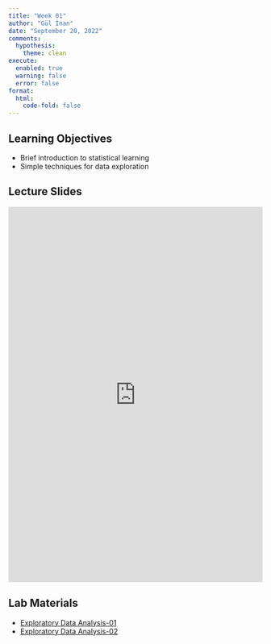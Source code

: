 ```yaml
---
title: "Week 01"
author: "Gül İnan"
date: "September 20, 2022"
comments:
  hypothesis: 
    theme: clean
execute: 
  enabled: true
  warning: false
  error: false
format: 
  html:
    code-fold: false
---
```


## Learning Objectives

* Brief introduction to statistical learning
* Simple techniques for data exploration

## Lecture Slides

<embed src="https://github.com/MAT555E-Fall22/MAT555E-Fall22.github.io/blob/main/lectures/Week_01_Intro.pdf" width="100%" height="745px"/>


## Lab Materials

- [Exploratory Data Analysis-01](/labs/Week_01/Week_01_Eda_01.html)
- [Exploratory Data Analysis-02](/labs/Week_01/Week_01_Eda_02.html) 

